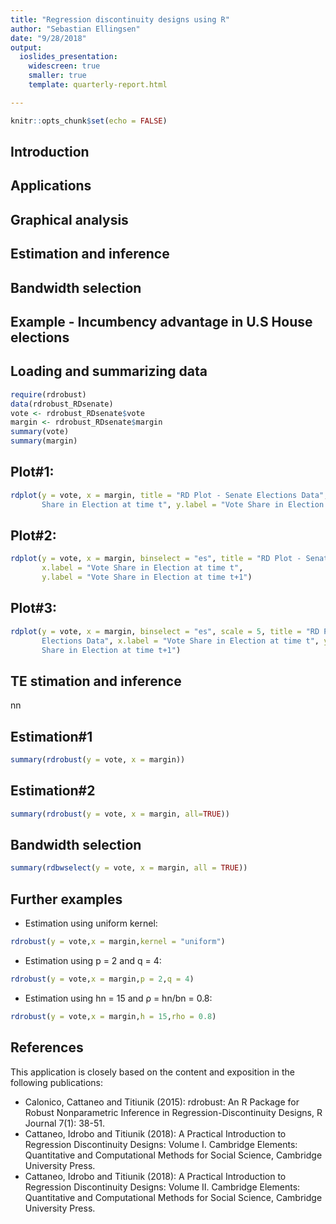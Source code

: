 ```yaml
---
title: "Regression discontinuity designs using R"
author: "Sebastian Ellingsen"
date: "9/28/2018"
output:
  ioslides_presentation:
    widescreen: true
    smaller: true
    template: quarterly-report.html

---
```


```r
knitr::opts_chunk$set(echo = FALSE)
```


## Introduction

## Applications


## Graphical analysis

## Estimation and inference

## Bandwidth selection



## Example - Incumbency advantage in U.S House elections

## Loading and summarizing data
```r
require(rdrobust)
data(rdrobust_RDsenate)
vote <- rdrobust_RDsenate$vote 
margin <- rdrobust_RDsenate$margin
summary(vote)
summary(margin)


```



## Plot#1:
```r
rdplot(y = vote, x = margin, title = "RD Plot - Senate Elections Data", x.label = "Vote 
       Share in Election at time t", y.label = "Vote Share in Election at time t+1")
```



## Plot#2:
```r
rdplot(y = vote, x = margin, binselect = "es", title = "RD Plot - Senate Elections Data",
       x.label = "Vote Share in Election at time t", 
       y.label = "Vote Share in Election at time t+1")
```



## Plot#3:
```r
rdplot(y = vote, x = margin, binselect = "es", scale = 5, title = "RD Plot - Senate
       Elections Data", x.label = "Vote Share in Election at time t", y.label = "Vote 
       Share in Election at time t+1")
```


## TE stimation and inference
nn

## Estimation#1
```r
summary(rdrobust(y = vote, x = margin))

```


## Estimation#2
```r
summary(rdrobust(y = vote, x = margin, all=TRUE))

```



## Bandwidth selection
```r
summary(rdbwselect(y = vote, x = margin, all = TRUE))
```


## Further examples
- Estimation using uniform kernel: 
```r
rdrobust(y = vote,x = margin,kernel = "uniform")
```

- Estimation using p = 2 and q = 4: 
```r
rdrobust(y = vote,x = margin,p = 2,q = 4)
```

- Estimation using hn = 15 and ρ = hn/bn = 0.8: 
```r
rdrobust(y = vote,x = margin,h = 15,rho = 0.8)
```





## References
This application is closely based on the content and exposition in the following publications:

- Calonico, Cattaneo and Titiunik (2015): rdrobust: An R Package for Robust Nonparametric Inference in Regression-Discontinuity Designs, R Journal 7(1): 38-51.
- Cattaneo, Idrobo and Titiunik (2018): A Practical Introduction to Regression Discontinuity Designs: Volume I. Cambridge Elements: Quantitative and Computational Methods for Social Science, Cambridge University Press.
- Cattaneo, Idrobo and Titiunik (2018): A Practical Introduction to Regression Discontinuity Designs: Volume II.
Cambridge Elements: Quantitative and Computational Methods for Social Science, Cambridge University Press.




